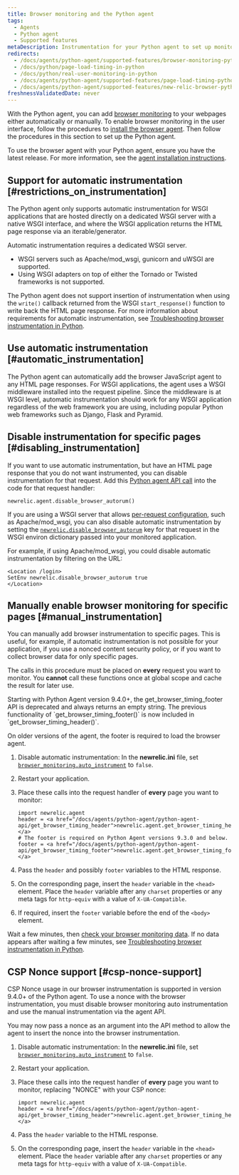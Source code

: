 ```yaml
---
title: Browser monitoring and the Python agent
tags:
  - Agents
  - Python agent
  - Supported features
metaDescription: Instrumentation for your Python agent to set up monitoring with browser instrumentation.
redirects:
  - /docs/agents/python-agent/supported-features/browser-monitoring-python-agent
  - /docs/python/page-load-timing-in-python
  - /docs/python/real-user-monitoring-in-python
  - /docs/agents/python-agent/supported-features/page-load-timing-python
  - /docs/agents/python-agent/supported-features/new-relic-browser-python-agent
freshnessValidatedDate: never
---
```


With the Python agent, you can add [browser monitoring](/docs/browser/new-relic-browser/getting-started/introduction-new-relic-browser) to your webpages either automatically or manually. To enable browser monitoring in the user interface, follow the procedures to [install the browser agent](/docs/browser/new-relic-browser/installation/install-new-relic-browser-agent). Then follow the procedures in this section to set up the Python agent.

To use the browser agent with your Python agent, ensure you have the latest release. For more information, see the [agent installation instructions](/docs/agents/python-agent/installation-and-configuration/python-agent-installation).

## Support for automatic instrumentation [#restrictions_on_instrumentation]

The Python agent only supports automatic instrumentation for WSGI applications that are hosted directly on a dedicated WSGI server with a native WSGI interface, and where the WSGI application returns the HTML page response via an iterable/generator.

Automatic instrumentation requires a dedicated WSGI server.

* WSGI servers such as Apache/mod_wsgi, gunicorn and uWSGI are supported.
* Using WSGI adapters on top of either the Tornado or Twisted frameworks is not supported.

The Python agent does not support insertion of instrumentation when using the `write()` callback returned from the WSGI `start_response()` function to write back the HTML page response. For more information about requirements for automatic instrumentation, see [Troubleshooting browser instrumentation in Python](/docs/agents/python-agent/troubleshooting/troubleshooting-page-load-timing-python).

## Use automatic instrumentation [#automatic_instrumentation]

The Python agent can automatically add the browser JavaScript agent to any HTML page responses. For WSGI applications, the agent uses a WSGI middleware installed into the request pipeline. Since the middleware is at WSGI level, automatic instrumentation should work for any WSGI application regardless of the web framework you are using, including popular Python web frameworks such as Django, Flask and Pyramid.

## Disable instrumentation for specific pages [#disabling_instrumentation]

If you want to use automatic instrumentation, but have an HTML page response that you do not want instrumented, you can disable instrumentation for that request. Add this [Python agent API call](/docs/agents/python-agent/installation-configuration/python-agent-configuration#disable_browser_autorum) into the code for that request handler:

```
newrelic.agent.disable_browser_autorum()
```

If you are using a WSGI server that allows [per-request configuration](/docs/agents/python-agent/installation-configuration/python-agent-configuration#per-request-configuration), such as Apache/mod_wsgi, you can also disable automatic instrumentation by setting the [`newrelic.disable_browser_autorum`](/docs/agents/python-agent/installation-configuration/python-agent-configuration#disable_browser_autorum) key for that request in the WSGI environ dictionary passed into your monitored application.

For example, if using Apache/mod_wsgi, you could disable automatic instrumentation by filtering on the URL:

```
<Location /login>
SetEnv newrelic.disable_browser_autorum true
</Location>
```

## Manually enable browser monitoring for specific pages [#manual_instrumentation]

You can manually add browser instrumentation to specific pages. This is useful, for example, if automatic instrumentation is not possible for your application, if you use a nonced content security policy, or if you want to collect browser data for only specific pages.

The calls in this procedure must be placed on **every** request you want to monitor. You **cannot** call these functions once at global scope and cache the result for later use.

<Callout variant="important">
Starting with Python Agent version 9.4.0+, the get_browser_timing_footer API is deprecated and always returns an empty string. The previous functionality of `get_browser_timing_footer()` is now included in `get_browser_timing_header()`.

On older versions of the agent, the footer is required to load the browser agent.
</Callout>

1. Disable automatic instrumentation: In the **newrelic.ini** file, set [`browser_monitoring.auto_instrument`](/docs/agents/python-agent/installation-configuration/python-agent-configuration#browser-auto) to `false`.
2. Restart your application.
3. Place these calls into the request handler of **every** page you want to monitor:

   ```
   import newrelic.agent
   header = <a href="/docs/agents/python-agent/python-agent-api/get_browser_timing_header">newrelic.agent.get_browser_timing_header()</a>
   # The footer is required on Python Agent versions 9.3.0 and below.
   footer = <a href="/docs/agents/python-agent/python-agent-api/get_browser_timing_footer">newrelic.agent.get_browser_timing_footer()</a>
   ```
4. Pass the `header` and possibly `footer` variables to the HTML response.
5. On the corresponding page, insert the `header` variable in the `<head>` element. Place the `header` variable after any `charset` properties or any meta tags for `http-equiv` with a value of `X-UA-Compatible`.
6. If required, insert the `footer` variable before the end of the `<body>` element.

Wait a few minutes, then [check your browser monitoring data](/docs/browser/new-relic-browser/getting-started/browser-overview-website-performance-glance). If no data appears after waiting a few minutes, see [Troubleshooting browser instrumentation in Python](/docs/agents/python-agent/troubleshooting/troubleshooting-page-load-timing-python).

## CSP Nonce support [#csp-nonce-support]

CSP Nonce usage in our browser instrumentation is supported in version 9.4.0+ of the Python agent. To use a nonce with the browser instrumentation, you must disable browser monitoring auto instrumentation and use the manual instrumentation via the agent API.

You may now pass a nonce as an argument into the API method to allow the agent to insert the nonce into the browser instrumentation.

1. Disable automatic instrumentation: In the **newrelic.ini** file, set [`browser_monitoring.auto_instrument`](/docs/agents/python-agent/installation-configuration/python-agent-configuration#browser-auto) to `false`.
2. Restart your application.
3. Place these calls into the request handler of **every** page you want to monitor, replacing "NONCE" with your CSP nonce:

   ```
   import newrelic.agent
   header = <a href="/docs/agents/python-agent/python-agent-api/get_browser_timing_header">newrelic.agent.get_browser_timing_header("NONCE")</a>
   ```
4. Pass the `header` variable to the HTML response.
5. On the corresponding page, insert the `header` variable in the `<head>` element. Place the `header` variable after any `charset` properties or any meta tags for `http-equiv` with a value of `X-UA-Compatible`.
